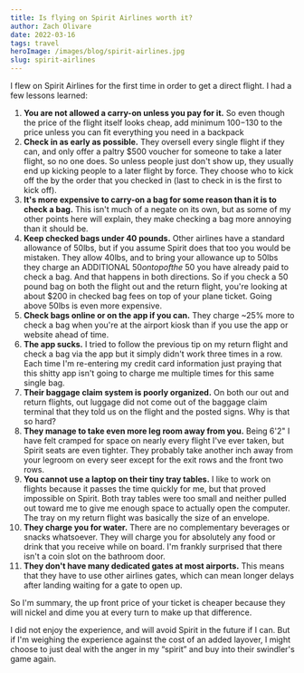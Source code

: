 ```yaml
---
title: Is flying on Spirit Airlines worth it?
author: Zach Olivare
date: 2022-03-16
tags: travel
heroImage: /images/blog/spirit-airlines.jpg
slug: spirit-airlines
---
```


I flew on Spirit Airlines for the first time in order to get a direct flight. I had a few lessons learned:

1. **You are not allowed a carry-on unless you pay for it.** So even though the price of the flight itself looks cheap, add minimum $100-$130 to the price unless you can fit everything you need in a backpack
1. **Check in as early as possible.** They oversell every single flight if they can, and only offer a paltry $500 voucher for someone to take a later flight, so no one does. So unless people just don't show up, they usually end up kicking people to a later flight by force. They choose who to kick off the by the order that you checked in (last to check in is the first to kick off).
1. **It's more expensive to carry-on a bag for some reason than it is to check a bag.** This isn't much of a negate on its own, but as some of my other points here will explain, they make checking a bag more annoying than it should be.
1. **Keep checked bags under 40 pounds.** Other airlines have a standard allowance of 50lbs, but if you assume Spirit does that too you would be mistaken. They allow 40lbs, and to bring your allowance up to 50lbs they charge an ADDITIONAL $50 on top of the ~$50 you have already paid to check a bag. And that happens in both directions. So if you check a 50 pound bag on both the flight out and the return flight, you're looking at about $200 in checked bag fees on top of your plane ticket. Going above 50lbs is even more expensive.
1. **Check bags online or on the app if you can.** They charge ~25% more to check a bag when you're at the airport kiosk than if you use the app or website ahead of time.
1. **The app sucks.** I tried to follow the previous tip on my return flight and check a bag via the app but it simply didn't work three times in a row. Each time I'm re-entering my credit card information just praying that this shitty app isn't going to charge me multiple times for this same single bag.
1. **Their baggage claim system is poorly organized.** On both our out and return flights, out luggage did not come out of the baggage claim terminal that they told us on the flight and the posted signs. Why is that so hard?
1. **They manage to take even more leg room away from you.** Being 6'2" I have felt cramped for space on nearly every flight I've ever taken, but Spirit seats are even tighter. They probably take another inch away from your legroom on every seer except for the exit rows and the front two rows.
1. **You cannot use a laptop on their tiny tray tables.** I like to work on flights because it passes the time quickly for me, but that proved impossible on Spirit. Both tray tables were too small and neither pulled out toward me to give me enough space to actually open the computer. The tray on my return flight was basically the size of an envelope.
1. **They charge you for water.** There are no complementary beverages or snacks whatsoever. They will charge you for absolutely any food or drink that you receive while on board. I'm frankly surprised that there isn't a coin slot on the bathroom door.
1. **They don't have many dedicated gates at most airports.** This means that they have to use other airlines gates, which can mean longer delays after landing waiting for a gate to open up.

So I'm summary, the up front price of your ticket is cheaper because they will nickel and dime you at every turn to make up that difference.

I did not enjoy the experience, and will avoid Spirit in the future if I can. But if I'm weighing the experience against the cost of an added layover, I might choose to just deal with the anger in my “spirit” and buy into their swindler's game again.

